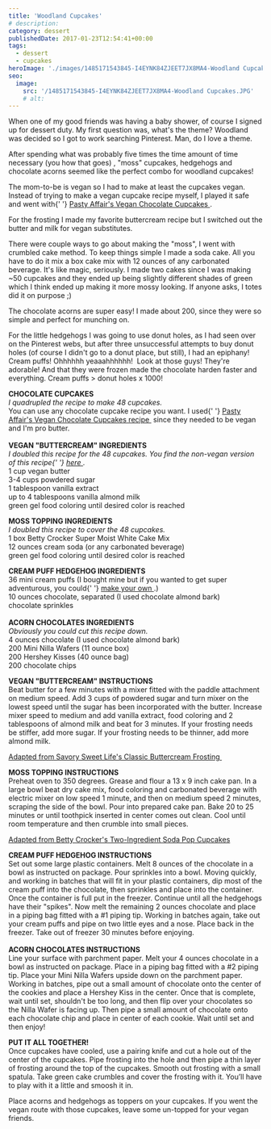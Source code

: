 ```yaml
---
title: 'Woodland Cupcakes'
# description:
category: dessert
publishedDate: 2017-01-23T12:54:41+00:00
tags:
  - dessert
  - cupcakes
heroImage: './images/1485171543845-I4EYNK84ZJEET7JX8MA4-Woodland Cupcakes.JPG'
seo:
  image:
    src: '/1485171543845-I4EYNK84ZJEET7JX8MA4-Woodland Cupcakes.JPG'
    # alt:
---
```



<div class="sqs-html-content">
	<p>
		When one of my good friends was having a baby shower, of course I signed up
		for dessert duty. My first question was, what's the theme? Woodland was
		decided so I got to work searching Pinterest. Man, do I love a theme. 
	</p>
	<p>
		After spending what was probably five times the time amount of time
		necessary (you how that goes) , "moss" cupcakes, hedgehogs and chocolate
		acorns seemed like the perfect combo for woodland cupcakes!
	</p>
</div>
<div
	class="image-block-outer-wrapper layout-caption-hidden design-layout-inline"
	data-test="image-block-inline-outer-wrapper"
>
	<figure class="sqs-block-image-figure intrinsic">
		<div
			class="image-block-wrapper"
			data-animation-role="image"
			data-animation-override=""
		>
			<div class="sqs-image-shape-container-element has-aspect-ratio">
				<Picture
					src={ContentImage1}
					alt="woodland cupcakes | sarah makes stuff"
				></Picture>
			</div>
		</div>
	</figure>
</div>
<div class="sqs-html-content">
	<p>
		The mom-to-be is vegan so I had to make at least the cupcakes vegan. Instead
		of trying to make a vegan cupcake recipe myself, I played it safe and went
		with{' '}
		<a
			target="_blank"
			href="http://www.pastryaffair.com/blog/vegan-chocolate-cupcakes.html"
		>
			Pasty Affair's Vegan Chocolate Cupcakes
		</a>
		. 
	</p>
	<p>
		For the frosting I made my favorite buttercream recipe but I switched out
		the butter and milk for vegan substitutes. 
	</p>
	<p>
		There were couple ways to go about making the "moss", I went with crumbled
		cake method. To keep things simple I made a soda cake. All you have to do it
		mix a box cake mix with 12 ounces of any carbonated beverage. It's like
		magic, seriously. I made two cakes since I was making ~50 cupcakes and they
		ended up being slightly different shades of green which I think ended up
		making it more mossy looking. If anyone asks, I totes did it on purpose ;)
	</p>
	<p>
		The chocolate acorns are super easy! I made about 200, since they were so
		simple and perfect for munching on. 
	</p>
</div>
<div
	class="image-block-outer-wrapper layout-caption-hidden design-layout-inline"
	data-test="image-block-inline-outer-wrapper"
>
	<figure class="sqs-block-image-figure intrinsic">
		<div
			class="image-block-wrapper"
			data-animation-role="image"
			data-animation-override=""
		>
			<div class="sqs-image-shape-container-element has-aspect-ratio">
				<Picture
					src={ContentImage2}
					alt="woodland cupcakes | sarah makes stuff"
				></Picture>
			</div>
		</div>
	</figure>
</div>
<div class="sqs-html-content">
	<p>
		For the little hedgehogs I was going to use donut holes, as I had seen over
		on the Pinterest webs, but after three unsuccessful attempts to buy donut
		holes (of course I didn't go to a donut place, but still), I had an
		epiphany! Cream puffs! Ohhhhhh yeaaahhhhhh!  Look at those guys! They're
		adorable! And that they were frozen made the chocolate harden faster and
		everything. Cream puffs &gt; donut holes x 1000!
	</p>
</div>
<div
	class="image-block-outer-wrapper layout-caption-hidden design-layout-inline"
	data-test="image-block-inline-outer-wrapper"
>
	<figure class="sqs-block-image-figure intrinsic">
		<div
			class="image-block-wrapper"
			data-animation-role="image"
			data-animation-override=""
		>
			<div class="sqs-image-shape-container-element has-aspect-ratio">
				<Picture
					src={ContentImage3}
					alt="woodland cupcakes | sarah makes stuff"
				></Picture>
			</div>
		</div>
	</figure>
</div>
<div
	class="image-block-outer-wrapper layout-caption-hidden design-layout-inline"
	data-test="image-block-inline-outer-wrapper"
>
	<figure class="sqs-block-image-figure intrinsic">
		<div
			class="image-block-wrapper"
			data-animation-role="image"
			data-animation-override=""
		>
			<div class="sqs-image-shape-container-element has-aspect-ratio">
				<Picture
					src={ContentImage4}
					alt="woodland cupcakes | sarah makes stuff"
				></Picture>
			</div>
		</div>
	</figure>
</div>
<div
	class="image-block-outer-wrapper layout-caption-hidden design-layout-inline"
	data-test="image-block-inline-outer-wrapper"
>
	<figure class="sqs-block-image-figure intrinsic">
		<div
			class="image-block-wrapper"
			data-animation-role="image"
			data-animation-override=""
		>
			<div class="sqs-image-shape-container-element has-aspect-ratio">
				<Picture
					src={ContentImage5}
					alt="woodland cupcakes | sarah makes stuff"
				></Picture>
			</div>
		</div>
	</figure>
</div>
<div
	class="image-block-outer-wrapper layout-caption-hidden design-layout-inline"
	data-test="image-block-inline-outer-wrapper"
>
	<figure class="sqs-block-image-figure intrinsic">
		<div
			class="image-block-wrapper"
			data-animation-role="image"
			data-animation-override=""
		>
			<div class="sqs-image-shape-container-element has-aspect-ratio">
				<Picture
					src={ContentImage6}
					alt="woodland cupcakes | sarah makes stuff"
				></Picture>
			</div>
		</div>
	</figure>
</div>
<div class="sqs-html-content">
	<p>
		<strong>CHOCOLATE CUPCAKES</strong>
		<br />
		<em>I quadrupled the recipe to make 48 cupcakes.</em>
		<br />
		You can use any chocolate cupcake recipe you want. I used{' '}
		<a
			target="_blank"
			href="http://www.pastryaffair.com/blog/vegan-chocolate-cupcakes.html"
		>
			Pasty Affair's Vegan Chocolate Cupcakes recipe
		</a>
		 since they needed to be vegan and I'm pro butter. 
		<br />
		<br />
		<strong>VEGAN "BUTTERCREAM" INGREDIENTS</strong>
		<br />
		<em>
			I doubled this recipe for the 48 cupcakes. You find the non-vegan version
			of this recipe{' '}
			<a
				target="_blank"
				href="http://savorysweetlife.com/2010/03/buttercream-frosting/"
			>
				here
			</a>
			.
		</em>
		<br />1 cup vegan butter
		<br />
		3-4 cups powdered sugar
		<br />1 tablespoon vanilla extract
		<br />
		up to 4 tablespoons vanilla almond milk
		<br />
		green gel food coloring until desired color is reached
	</p>
	<p>
		<strong>MOSS TOPPING INGREDIENTS</strong>
		<br />
		<em>I doubled this recipe to cover the 48 cupcakes.</em>
		<br />1 box Betty Crocker Super Moist White Cake Mix
		<br />
		12 ounces cream soda (or any carbonated beverage)
		<br />
		green gel food coloring until desired color is reached
	</p>
	<p>
		<strong>CREAM PUFF HEDGEHOG INGREDIENTS</strong>
		<br />
		36 mini cream puffs (I bought mine but if you wanted to get super
		adventurous, you could{' '}
		<a
			target="_blank"
			href="http://lovelylittlekitchen.com/classic-cream-puffs/"
		>
			make your own
		</a>
		.)
		<br />
		10 ounces chocolate, separated (I used chocolate almond bark)
		<br />
		chocolate sprinkles
		<br />
		<br />
		<strong>ACORN CHOCOLATES INGREDIENTS</strong>
		<br />
		<em>Obviously you could cut this recipe down.</em>
		<br />4 ounces chocolate (I used chocolate almond bark)
		<br />
		200 Mini Nilla Wafers (11 ounce box)
		<br />
		200 Hershey Kisses (40 ounce bag)
		<br />
		200 chocolate chips
	</p>
	<p>
		<strong>VEGAN "BUTTERCREAM" INSTRUCTIONS</strong>
		<br />
		Beat butter for a few minutes with a mixer fitted with the paddle attachment
		on medium speed. Add 3 cups of powdered sugar and turn mixer on the lowest
		speed until the sugar has been incorporated with the butter. Increase mixer
		speed to medium and add vanilla extract, food coloring and 2 tablespoons of
		almond milk and beat for 3 minutes. If your frosting needs be stiffer, add
		more sugar. If your frosting needs to be thinner, add more almond milk.
	</p>
	<p>
		<a
			target="_blank"
			href="http://savorysweetlife.com/2010/03/buttercream-frosting/"
		>
			Adapted from Savory Sweet Life's Classic Buttercream Frosting
		</a>
		 
	</p>
	<p>
		<strong>MOSS TOPPING INSTRUCTIONS</strong>
		<br />
		Preheat oven to 350 degrees. Grease and flour a 13 x 9 inch cake pan. In a
		large bowl beat dry cake mix, food coloring and carbonated beverage with
		electric mixer on low speed 1 minute, and then on medium speed 2 minutes,
		scraping the side of the bowl. Pour into prepared cake pan. Bake 20 to 25
		minutes or until toothpick inserted in center comes out clean. Cool until
		room temperature and then crumble into small pieces. 
	</p>
	<p>
		<a
			target="_blank"
			href="http://savorysweetlife.com/2010/03/buttercream-frosting/"
		>
			Adapted from Betty Crocker's Two-Ingredient Soda Pop Cupcakes
		</a>
	</p>
	<p>
		<strong>CREAM PUFF HEDGEHOG INSTRUCTIONS</strong>
		<br />
		Set out some large plastic containers. Melt 8 ounces of the chocolate in a
		bowl as instructed on package. Pour sprinkles into a bowl. Moving quickly,
		and working in batches that will fit in your plastic containers, dip most of
		the cream puff into the chocolate, then sprinkles and place into the
		container. Once the container is full put in the freezer. Continue until all
		the hedgehogs have their "spikes". Now melt the remaining 2 ounces chocolate
		and place in a piping bag fitted with a #1 piping tip. Working in batches
		again, take out your cream puffs and pipe on two little eyes and a nose.
		Place back in the freezer. Take out of freezer 30 minutes before enjoying. 
		<br />
		<br />
		<strong>ACORN CHOCOLATES INSTRUCTIONS</strong>
		<br />
		Line your surface with parchment paper. Melt your 4 ounces chocolate in a
		bowl as instructed on package. Place in a piping bag fitted with a #2 piping
		tip. Place your Mini Nilla Wafers upside down on the parchment paper.
		Working in batches, pipe out a small amount of chocolate onto the center of
		the cookies and place a Hershey Kiss in the center. Once that is complete,
		wait until set, shouldn't be too long, and then flip over your chocolates so
		the Nilla Wafer is facing up. Then pipe a small amount of chocolate onto
		each chocolate chip and place in center of each cookie. Wait until set and
		then enjoy!
	</p>
	<p>
		<strong>PUT IT ALL TOGETHER!</strong>
		<br />
		Once cupcakes have cooled, use a pairing knife and cut a hole out of the
		center of the cupcakes. Pipe frosting into the hole and then pipe a thin
		layer of frosting around the top of the cupcakes. Smooth out frosting with a
		small spatula. Take green cake crumbles and cover the frosting with it.
		You’ll have to play with it a little and smoosh it in. 
	</p>
	<p>
		Place acorns and hedgehogs as toppers on your cupcakes. If you went the
		vegan route with those cupcakes, leave some un-topped for your vegan
		friends. 
	</p>
</div>
